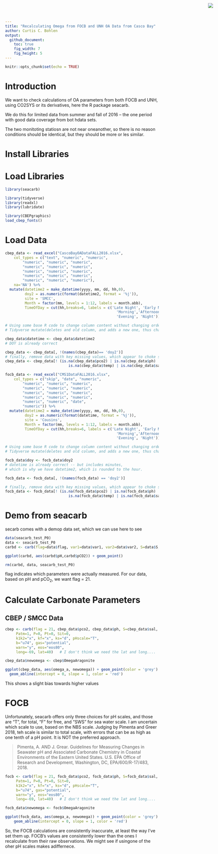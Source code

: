 ```yaml
---
title: "Recalculating Omega from FOCB and UNH OA Data from Casco Bay"
author: Curtis C. Bohlen
output:
  github_document:
    toc: true
    fig_width: 7
    fig_height: 5
---
```


<img
    src="https://www.cascobayestuary.org/wp-content/uploads/2014/04/logo_sm.jpg"
    style="position:absolute;top:10px;right:50px;" />

```r
knitr::opts_chunk$set(echo = TRUE)
```

# Introduction
We want to check calculations of OA parameters from both FOCB and UNH, using CO2SYS or its derivatives, here the R package seacarb.

We do this for limited data from summer and fall of 2016 -- the one period with good data coverage from bot hdata sets.

The two monitoting statiosn are not near oneanother, so there is no reason conditions should be identical, but they should be more or les similar.

# Install Libraries 
# Load Libraries
```r
library(seacarb)

library(tidyverse)
library(readxl)
library(lubridate)

library(CBEPgraphics)
load_cbep_fonts()
```

# Load Data

```r
cbep_data <- read_excel("CascoBayOADataFALL2016.xlsx", 
    col_types = c("text", "numeric", "numeric", 
        "numeric", "numeric", "numeric", 
        "numeric", "numeric", "numeric", 
        "numeric", "numeric", "numeric", 
        "numeric", "numeric", "numeric", 
        "numeric", "numeric", "numeric"),
    na='NA') %>%
  mutate(datetime2 = make_datetime(yyyy, mm, dd, hh,0),
         doy2 = as.numeric(format(datetime2, format = '%j')),
         site = 'SMCC',
         Month = factor(mm, levels = 1:12, labels = month.abb),
         TimeOfDay = cut(hh,breaks=6, labels = c('Late Night', 'Early Morning',
                                                   'Morning','Afternoon',
                                                   'Evening', 'Night')))

# Using some base R code to change column content without changing order of columns
# Tidyverse mutate(deletes and old column, and adds a new one, thus changing order.)

cbep_data$datetime <- cbep_data$datetime2
# DOY is already correct

cbep_data <- cbep_data[, !(names(cbep_data)== 'doy2')]
# finally, remove data with key missing values, which appear to choke seacarb
cbep_data <- cbep_data[! (is.na(cbep_data$pco2) | is.na(cbep_data$ph) |
                             is.na(cbep_data$temp) | is.na(cbep_data$sal)),] 
```






```r
focb_data <- read_excel("CMS1DataFALL2016.xlsx", 
    col_types = c("skip", "date", "numeric", 
        "numeric", "numeric", "numeric", 
        "numeric", "numeric", "numeric", 
        "numeric", "numeric", "numeric", 
        "numeric", "numeric", "numeric", 
        "numeric", "numeric", "date", 
        "numeric")) %>%
  mutate(datetime2 = make_datetime(yyyy, mm, dd, hh,0),
         doy2 = as.numeric(format(datetime, format = '%j')),
         site = 'Cousins',
         Month = factor(mm, levels = 1:12, labels = month.abb),
         TimeOfDay = cut(hh,breaks=6, labels = c('Late Night', 'Early Morning',
                                                   'Morning','Afternoon',
                                                   'Evening', 'Night')))

# Using some base R code to change column content without changing order of columns
# Tidyverse mutate(deletes and old column, and adds a new one, thus changing order.)

focb_data$doy <- focb_data$doy2
# datetime is already correct -- but includes minutes,
# which is why we have datetime2, which is rounded to the hour.

focb_data <- focb_data[, !(names(focb_data) == 'doy2')]

# finally, remove data with key missing values, which appear to choke seacarb
focb_data <- focb_data[! (is.na(focb_data$pco2) | is.na(focb_data$ph) |
                             is.na(focb_data$temp) | is.na(focb_data$sal)),] 
```


# Demo from seacarb
secarb comes with a demop data set, which we can use here to see 
```r
data(seacarb_test_P0)
data <- seacarb_test_P0
carbd <- carb(flag=data$flag, var1=data$var1, var2=data$var2, S=data$S, T=data$T, P=data$P, Sit=data$Sit, Pt=data$Pt)

ggplot(carbd, aes(carbd$pH,carbd$pCO2)) + geom_point()

rm(carbd, data, seacarb_test_P0)
```
flag indicates which parameters were actually measured.  For our data, based on pH and pCO~2~, we want flag = 21.

# Calculate Carbonate Parameters
## CBEP / SMCC Data
```r
cbep <- carb(flag = 21, cbep_data$pco2, cbep_data$ph, S=cbep_data$sal, T=cbep_data$temp,
     Patm=1, P=0, Pt=0, Sit=0,
     k1k2="x", kf="x", ks="d", pHscale="T",
     b="u74", gas="potential", 
     warn="y", eos="eos80",
     long=-69, lat=40)   # I don't think we need the lat and long....

cbep_data$newomega <- cbep$OmegaAragonite

```


```r
ggplot(cbep_data, aes(omega_a, newomega)) + geom_point(color = 'grey') +
  geom_abline(intercept = 0, slope = 1, color = 'red')
```
This shows a slight bias towards higher values 

# FOCB
Unfortunately, seacarb offers only three choices for pH scales, and those are "T", for total, "F" for free, and "SWS" for sea water scale.  I am uncertain which scale to use, based on the NBS scale. Judging by Pimenta and Greer 2018, teh scale is similar to total scale, with errors that can be as high as one tenth of a pH point.  It is NOT the preferred approach.  

> Pimenta, A. AND J. Grear. Guidelines for Measuring Changes in Seawater
> pH and Associated Carbonate Chemistry in Coastal Environments of the
> Eastern United States. U.S. EPA Office of Research and Development,
> Washington, DC, EPA/600/R-17/483, 2018.

```r
focb <- carb(flag = 21, focb_data$pco2, focb_data$ph, S=focb_data$sal, T=focb_data$temp,
     Patm=1, P=0, Pt=0, Sit=0,
     k1k2="x", kf="x", ks="d", pHscale="T",
     b="u74", gas="potential", 
     warn="y", eos="eos80",
     long=-69, lat=40)   # I don't think we need the lat and long....

focb_data$newomega <- focb$OmegaAragonite
```

```r
ggplot(focb_data, aes(omega_a, newomega)) + geom_point(color = 'grey') +
    geom_abline(intercept = 0, slope = 1, color = 'red')
```
So, the FOCB calculations are consistently inaccurate, at least the way I've set them up. FOCB's values are consistently lower than the ones I recalculate from their raw observations.  We might see if usingone of the oher pH scales makes adiffernece.








